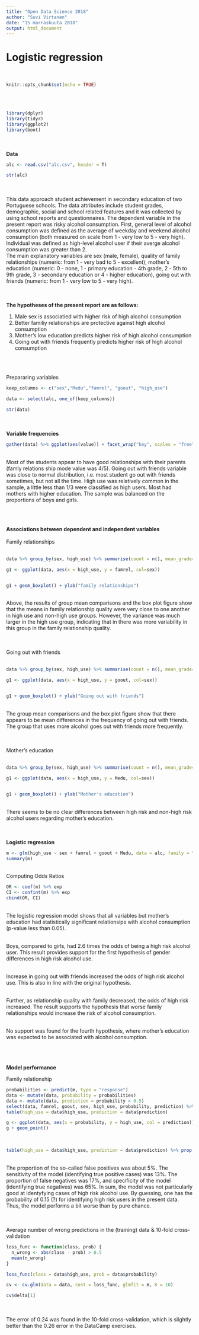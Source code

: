```yaml
---
title: "Open Data Science 2018"
author: "Suvi Virtanen"
date: "15 marraskuuta 2018"
output: html_document
---
```


# Logistic regression
<br>


```r
knitr::opts_chunk$set(echo = TRUE)
```
<br><br>
```r
library(dplyr)
library(tidyr)
library(ggplot2)
library(boot)
```

<br><br>
<b>Data</b>
```r
alc <- read.csv("alc.csv", header = T)

str(alc)

```

<br><br>
This data approach student achievement in secondary education of two Portuguese schools. The data attributes include student grades, demographic, social and school related features and it was collected by using school reports and questionnaires. The dependent variable in the present report was risky alcohol consumption. First, general level of alcohol consumption was defined as the average of weekday and weekend alcohol consumption (both measured on scale from 1 - very low to 5 - very high). Individual was defined as high-level alcohol user if their averge alcohol consumption was greater than 2.
<br>
The main explanatory variables are sex (male, female), quality of family relationships (numeric: from 1 - very bad to 5 - excellent), mother's education (numeric: 0 - none, 1 - primary education - 4th grade, 2 - 5th to 9th grade, 3 - secondary education or 4 - higher education), going out with friends (numeric: from 1 - very low to 5 - very high).  

<br><br>
<b>The hypotheses of the present report are as follows:</b>

1. Male sex is associatied with higher risk of high alcohol consumption
2. Better familiy relationships are protective against high alcohol consumption
3. Mother's low education predicts higher risk of high alcohol consumption
4. Going out with friends frequently predicts higher risk of high alcohol consumption

<br><br>

Prepararing variables
<br>
```r
keep_columns <- c("sex","Medu","famrel", "goout", "high_use")

data <- select(alc, one_of(keep_columns))

str(data)

```

<br><br>
<b>Variable frequencies</b>
```r

gather(data) %>% ggplot(aes(value)) + facet_wrap("key", scales = "free") + geom_bar()

```

<br>
Most of the students appear to have good relationships with their parents (famly relations ship mode value was 4/5). Going out with friends variable was close to normal distribution, i.e. most student go out with friends sometimes, but not all the time. High use was relatively common in the sample, a little less than 1/3 were classified as high users. Most had mothers with higher education. The sample was balanced on the proportions of boys and girls.

<br><br>

<b>Associations between dependent and independent variables </b>
<br><br>
Family relationships
<br><br>
```r
data %>% group_by(sex, high_use) %>% summarise(count = n(), mean_grade=mean(famrel))

g1 <- ggplot(data, aes(x = high_use, y = famrel, col=sex))


g1 + geom_boxplot() + ylab("family relationships")

```

<br> Above, the results of group mean comparisons and the box plot figure show that the means in family relationship quality were very close to one another in high use and non-high use groups. However, the variance was much larger in the high use group, indicating that in there was more variability in this group in the family relationship quality.
<br>

<br><br>
Going out with friends
<br><br>
```r
data %>% group_by(sex, high_use) %>% summarise(count = n(), mean_grade=mean(goout))

g1 <- ggplot(data, aes(x = high_use, y = goout, col=sex))


g1 + geom_boxplot() + ylab("Going out with friends")

```

<br> The group mean comparisons and the box plot figure show that there appears to be mean differences in the frequency of going out with friends. The group that uses more alcohol goes out with friends more frequently.
<br>

<br><br>
Mother's education
<br><br>
```r
data %>% group_by(sex, high_use) %>% summarise(count = n(), mean_grade=mean(Medu))

g1 <- ggplot(data, aes(x = high_use, y = Medu, col=sex))


g1 + geom_boxplot() + ylab("Mother's education")

```

<br>
There seems to be no clear differences between high risk and non-high risk alcohol users regarding mother's education.
<br>

<br><br>
<b>Logistic regression</b>
<br>
```r
m <- glm(high_use ~ sex + famrel + goout + Medu, data = alc, family = "binomial")
summary(m)
```

<br>
Computing Odds Ratios
<br>

```r
OR <- coef(m) %>% exp
CI <- confint(m) %>% exp
cbind(OR, CI)
```

<br>
The logistic regression model shows that all variables but mother's education had statistically significant relationsips with alcohol consumption (p-value less than 0.05). 

<br>Boys, compared to girls, had 2.6 times the odds of being a high risk alcohol user. This result provides support for the first hypothesis of gender differences in high risk alcohol use.

<br>Increase in going out with friends increased the odds of high risk alcohol use. This is also in line with the original hypothesis.

<br> Further, as relationship quality with family decreased, the odds of high risk increased. The result supports the hypothesis that worse family relationships would increase the risk of alcohol consumption.

<br>No support was found for the fourth hypothesis, where mother's education was expected to be associated with alcohol consumption.
<br><br>

<br><br>
<b>Model performance</b>
<br>

Family relationship

```r

probabilities <- predict(m, type = "response")
data <- mutate(data, probability = probabilities)
data <- mutate(data, prediction = probability > 0.5)
select(data, famrel, goout, sex, high_use, probability, prediction) %>% tail(10)
table(high_use = data$high_use, prediction = data$prediction)
```

```r
g <- ggplot(data, aes(x = probability, y = high_use, col = prediction))
g + geom_point()
```

<br>
```r
table(high_use = data$high_use, prediction = data$prediction) %>% prop.table() %>% addmargins()
```

<br> The proportion of the so-called false positives was about 5%. The sensitivity of the model (identifying true positive cases) was 13%. The proportion of false negatives was 17%, and specificity of the model (identifying true negatives) was 65%. In sum, the model was not particularly good at identyfying cases of high risk alcohol use. By guessing, one has the probability of 0.15 (?) for identifying high risk users in the present data. Thus, the model performs a bit worse than by pure chance.

<br><br>
Average number of wrong predictions in the (training) data & 10-fold cross-validation
<br>

```r

loss_func <- function(class, prob) {
  n_wrong <- abs(class - prob) > 0.5
  mean(n_wrong)
}

loss_func(class = data$high_use, prob = data$probability)

cv <- cv.glm(data = data, cost = loss_func, glmfit = m, K = 10)

cv$delta[1]
```

<br><br>
The error of 0.24 was found in the 10-fold cross-validation, which is slightly better than the 0.26 error in the DataCamp exercises.
<br>